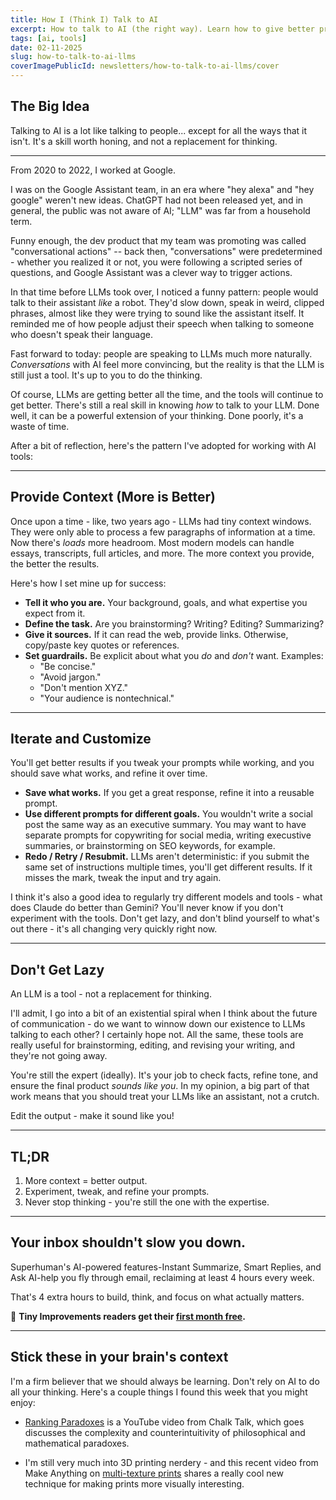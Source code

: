 ```yaml
---
title: How I (Think I) Talk to AI
excerpt: How to talk to AI (the right way). Learn how to give better prompts, refine outputs, and use LLMs effectively-without losing your own voice.
tags: [ai, tools]
date: 02-11-2025
slug: how-to-talk-to-ai-llms
coverImagePublicId: newsletters/how-to-talk-to-ai-llms/cover
---
```


## The Big Idea

Talking to AI is a lot like talking to people... except for all the ways that it isn't. It's a skill worth honing, and not a replacement for thinking.

---

From 2020 to 2022, I worked at Google.

I was on the Google Assistant team, in an era where "hey alexa" and "hey google" weren't new ideas. ChatGPT had not been released yet, and in general, the public was not aware of AI; "LLM" was far from a household term.

Funny enough, the dev product that my team was promoting was called "conversational actions" -- back then, "conversations" were predetermined - whether you realized it or not, you were following a scripted series of questions, and Google Assistant was a clever way to trigger actions.

In that time before LLMs took over, I noticed a funny pattern: people would talk to their assistant *like* a robot. They'd slow down, speak in weird, clipped phrases, almost like they were trying to sound like the assistant itself. It reminded me of how people adjust their speech when talking to someone who doesn't speak their language.

Fast forward to today: people are speaking to LLMs much more naturally. _Conversations_ with AI feel more convincing, but the reality is that the LLM is still just a tool. It's up to you to do the thinking.

Of course, LLMs are getting better all the time, and the tools will continue to get better. There's still a real skill in knowing *how* to talk to your LLM. Done well, it can be a powerful extension of your thinking. Done poorly, it's a waste of time.

After a bit of reflection, here's the pattern I've adopted for working with AI tools:

---

## Provide Context (More is Better)

Once upon a time - like, two years ago - LLMs had tiny context windows. They were only able to process a few paragraphs of information at a time. Now there's *loads* more headroom. Most modern models can handle essays, transcripts, full articles, and more. The more context you provide, the better the results.

Here's how I set mine up for success:

- **Tell it who you are.** Your background, goals, and what expertise you expect from it.
- **Define the task.** Are you brainstorming? Writing? Editing? Summarizing?
- **Give it sources.** If it can read the web, provide links. Otherwise, copy/paste key quotes or references.
- **Set guardrails.** Be explicit about what you *do* and *don't* want. Examples:
  - "Be concise."
  - "Avoid jargon."
  - "Don't mention XYZ."
  - "Your audience is nontechnical."

---

## Iterate and Customize

You'll get better results if you tweak your prompts while working, and you should save what works, and refine it over time.

- **Save what works.** If you get a great response, refine it into a reusable prompt.
- **Use different prompts for different goals.** You wouldn't write a social post the same way as an executive summary. You may want to have separate prompts for copywriting for social media, writing execustive summaries, or brainstorming on SEO keywords, for example.
- **Redo / Retry / Resubmit.** LLMs aren't deterministic: if you submit the same set of instructions multiple times, you'll get different results. If it misses the mark, tweak the input and try again.

I think it's also a good idea to regularly try different models and tools - what does Claude do better than Gemini? You'll never know if you don't experiment with the tools. Don't get lazy, and don't blind yourself to what's out there - it's all changing very quickly right now.

---

## Don't Get Lazy

An LLM is a tool - not a replacement for thinking.

I'll admit, I go into a bit of an existential spiral when I think about the future of communication - do we want to winnow down our existence to LLMs talking to each other? I certainly hope not. All the same, these tools are really useful for brainstorming, editing, and revising your writing, and they're not going away.

You're still the expert (ideally). It's your job to check facts, refine tone, and ensure the final product *sounds like you*. In my opinion, a big part of that work means that you should treat your LLMs like an assistant, not a crutch.

Edit the output - make it sound like you!

---

## TL;DR

1. More context = better output.
2. Experiment, tweak, and refine your prompts.
3. Never stop thinking -  you're still the one with the expertise.


---

## Your inbox shouldn't slow you down.

Superhuman's AI-powered features-Instant Summarize, Smart Replies, and Ask AI-help you fly through email, reclaiming at least 4 hours every week.

That's 4 extra hours to build, think, and focus on what actually matters.


📩 **Tiny Improvements readers get their [first month free](https://superhuman.com/ti?utm_medium=sponsor-callout&utm_source=mikebifulco-com).**

---

## Stick these in your brain's context

I'm a firm believer that we should always be learning. Don't rely on AI to do all your thinking. Here's a couple things I found this week that you might enjoy:

- [Ranking Paradoxes](https://www.youtube.com/watch?v=1vJsWKg2o1w) is a YouTube video from Chalk Talk, which goes discusses the complexity and counterintuitivity of philosophical and mathematical paradoxes.

- I'm still very much into 3D printing nerdery - and this recent video from Make Anything on [multi-texture prints](https://www.youtube.com/watch?v=zmZCA9jqGiI) shares a really cool new technique for making prints more visually interesting.
